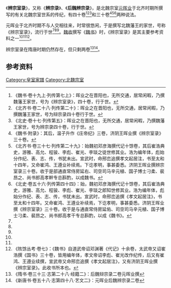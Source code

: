 《'''辨宗室录'''》，又称《'''辨宗录'''》、《'''后魏辨宗录'''》，是北魏宗室[[元晖业|元晖业]]于北齐时期所撰写的有关北魏宗室世系的传纪，有四十卷<ref name=autogenerated1>《魏书·卷十九上·列传第七上》：晖业之在晋阳也，无所交通，居常闲暇，乃撰魏藩王家世，号为《辨宗室录》，四十卷，行于世。</ref><ref name=autogenerated2>《北齐书·卷二十八·列传第二十》：晖业之在晋阳也，无所交通，居常闲暇，乃撰魏藩王家世，号为辩宗录四十卷行于世。</ref><ref name=autogenerated3>《北史·卷十七·列传第五》：晖业之在晋阳也，无所交通，居常闲暇，乃撰魏藩王家世，号为辨宗录四十卷，行于世。</ref>和三十卷<ref>《魏书·附录》：其后，温子升作《庄帝纪》三卷，济阴王晖业撰《辨宗室录》三十卷。</ref><ref name=autogenerated4>《北齐书·卷三十七·列传第二十九》：始魏初邓彦海撰代记十馀卷，其后崔浩典史，游雅、高允、程骏、李彪、崔光、李琰之徒世修其业。浩为编年体，彪始分作纪、表、志、传，书犹未出。宣武时，命邢峦追撰孝文起居注，书至太和十四年，又命崔鸿、王遵业补续焉。下讫孝明，事甚委悉。济阴王晖业撰辨宗室录三十卷。收于是部通直常侍房延右、司空司马辛元植、国子博士刁柔、裴昂之、尚书郎高孝幹专总斟酌，以成魏书。</ref><ref name=autogenerated5>《北史·卷五十六·列传第四十四》：始，魏初邓彦海撰代记十馀卷，其后崔浩典史，游雅、高允、程骏、李彪、崔光、李琰之郎知世修其业。浩为编年体，彪始分作纪、表、志、传，书犹未出。宣武时，命邢峦追撰《孝文起居注》，书至太和十四年。又命崔鸿、王遵业补续焉，下讫孝明，事甚委悉。济阴王晖业撰《辨宗室录》三十卷。收于是与通直常侍房延佑、司空司马辛元植、国子博士刁柔、裴昂之、尚书郎高孝干专总斟酌，以成《魏书》。</ref>两种说法。

元晖业于北齐时期不与人交相往来，时常很悠闲，于是撰写北魏藩王的家世，号称《辨宗室录》，流行于世<ref name=autogenerated1 /><ref name=autogenerated2 /><ref name=autogenerated3 />。[[魏收|魏收]]撰写《[[魏书|魏书]]》时，《辨宗室录》是其主要参考资料之一<ref name=autogenerated4 /><ref name=autogenerated5 /><ref>《陔馀丛考·卷七》：《魏书》自道武帝诏邓渊著《代记》十余卷，太武帝又诏崔浩撰《国书》三十卷，皆用编年体，孝文帝诏李彪、崔光改作纪传，后又有崔鸿、王遵业续撰，宣武帝又命邢峦追撰《孝文起居注》，又有济阴王晖业撰《辨宗室录》。此收书所本也。</ref>。

辨宗室录在隋唐时期仍然存在，但只剩两卷<ref>《隋书·卷三十三·志第二十八·经籍二》：后魏辩宗录二卷元晖业撰</ref><ref>《新唐书·卷五十八·志第四十八·艺文二》：元晖业后魏辨宗录二卷</ref>。

==参考资料==
{{reflist}}

[[Category:皇室家譜|Category:皇室家譜]]
[[Category:北魏宗室|Category:北魏宗室]]